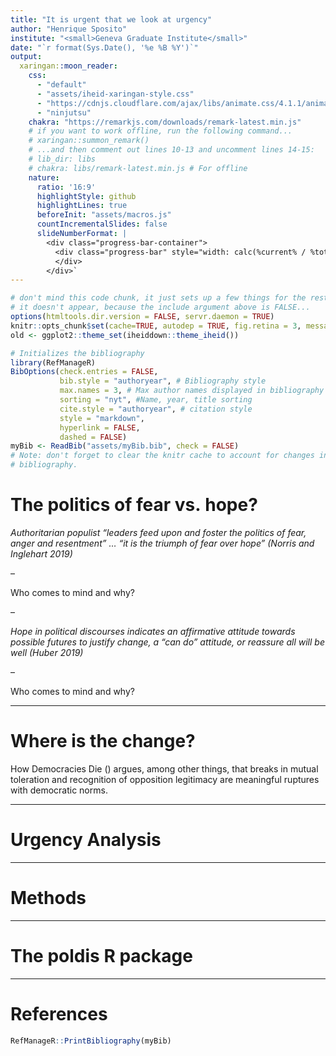```yaml
---
title: "It is urgent that we look at urgency"
author: "Henrique Sposito"
institute: "<small>Geneva Graduate Institute</small>"
date: "`r format(Sys.Date(), '%e %B %Y')`"
output:
  xaringan::moon_reader:
    css: 
      - "default"
      - "assets/iheid-xaringan-style.css"
      - "https://cdnjs.cloudflare.com/ajax/libs/animate.css/4.1.1/animate.min.css"
      - "ninjutsu"
    chakra: "https://remarkjs.com/downloads/remark-latest.min.js"
    # if you want to work offline, run the following command...
    # xaringan::summon_remark()
    # ...and then comment out lines 10-13 and uncomment lines 14-15:
    # lib_dir: libs
    # chakra: libs/remark-latest.min.js # For offline
    nature:
      ratio: '16:9'
      highlightStyle: github
      highlightLines: true
      beforeInit: "assets/macros.js"
      countIncrementalSlides: false
      slideNumberFormat: |
        <div class="progress-bar-container">
          <div class="progress-bar" style="width: calc(%current% / %total% * 100%);">
          </div>
        </div>`
---
```


```r
# don't mind this code chunk, it just sets up a few things for the rest
# it doesn't appear, because the include argument above is FALSE...
options(htmltools.dir.version = FALSE, servr.daemon = TRUE)
knitr::opts_chunk$set(cache=TRUE, autodep = TRUE, fig.retina = 3, message = FALSE, warning = FALSE)
old <- ggplot2::theme_set(iheiddown::theme_iheid())
```

```r
# Initializes the bibliography
library(RefManageR)
BibOptions(check.entries = FALSE,
           bib.style = "authoryear", # Bibliography style
           max.names = 3, # Max author names displayed in bibliography
           sorting = "nyt", #Name, year, title sorting
           cite.style = "authoryear", # citation style
           style = "markdown",
           hyperlink = FALSE,
           dashed = FALSE)
myBib <- ReadBib("assets/myBib.bib", check = FALSE)
# Note: don't forget to clear the knitr cache to account for changes in the
# bibliography.
```

# The politics of fear vs. hope?

*Authoritarian populist "leaders feed upon and foster the politics of fear, anger and resentment" ... "it is the triumph of fear over hope" (Norris and Inglehart 2019)*

--

Who comes to mind and why?

--

*Hope in political discourses indicates an affirmative attitude towards possible futures to justify change, a "can do" attitude, or reassure all will be well (Huber 2019)* 

--

Who comes to mind and why?

---

# Where is the change?

How Democracies Die () argues, among other things, that breaks in mutual toleration and recognition of opposition legitimacy are meaningful ruptures with democratic norms. 

---

# Urgency Analysis

---

# Methods

---

# The poldis R package

---

# References

```r
RefManageR::PrintBibliography(myBib)
```
